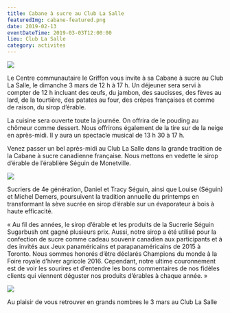 ```yaml
---
title: Cabane à sucre au Club La Salle
featuredImg: cabane-featured.png
date: 2019-02-13
eventDateTime: 2019-03-03T12:00:00
lieu: Club La Salle
category: activites
---
```


<div class="post-image float-left">

![](cabane-a-sucre-1.jpeg)

</div>

Le Centre communautaire le Griffon vous invite à sa Cabane à sucre au Club La Salle, le dimanche 3 mars de 12 h à 17 h. Un déjeuner sera servi à compter de 12 h incluant des œufs, du jambon, des saucisses, des fèves au lard, de la tourtière, des patates au four, des crêpes françaises et comme de raison, du sirop d’érable.

La cuisine sera ouverte toute la journée. On offrira de le pouding au chômeur comme dessert. Nous offrirons également de la tire sur de la neige en après-midi. Il y aura un spectacle musical de 13 h 30 à 17 h.

Venez passer un bel après-midi au Club La Salle dans la grande tradition de la Cabane à sucre canadienne française. Nous mettons en vedette le sirop d’érable de l’érablière Séguin de Monetville.

<div class="post-image float-right">

![](cabane-a-sucre-2.jpeg)

</div>

Sucriers de 4e génération, Daniel et Tracy Séguin, ainsi que Louise (Séguin) et Michel Demers, poursuivent la tradition annuelle du printemps en transformant la sève sucrée en sirop d’érable sur un évaporateur à bois à haute efficacité.

« Au fil des années, le sirop d’érable et les produits de la Sucrerie Séguin Sugarbush ont gagné plusieurs prix. Aussi, notre sirop a été utilisé pour la confection de sucre comme cadeau souvenir canadien aux participants et à des invités aux Jeux panaméricains et parapanaméricains de 2015 à Toronto. Nous sommes honorés d’être déclarés Champions du monde à la Foire royale d’hiver agricole 2016. Cependant, notre ultime couronnement est de voir les sourires et d’entendre les bons commentaires de nos fidèles clients qui viennent déguster nos produits d’érables à chaque année. »

![](sucrerie-seguin.png)

Au plaisir de vous retrouver en grands nombres le 3 mars au Club La Salle